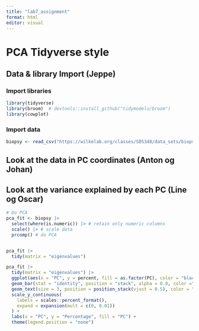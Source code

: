 ```yaml
---
title: "lab7_assignment"
format: html
editor: visual
---
```


# PCA Tidyverse style

## **Data & library Import (Jeppe)**

### Import libraries

```r
library(tidyverse)
library(broom)  # devtools::install_github("tidymodels/broom")
library(cowplot)


```

### Import data

```r
biopsy <- read_csv("https://wilkelab.org/classes/SDS348/data_sets/biopsy.csv")
```

## Look at the data in PC coordinates (Anton og Johan)

## Look at the variance explained by each PC (Line og Oscar)

```r
# Do PCA
pca_fit <- biopsy |> 
  select(where(is.numeric)) |> # retain only numeric columns
  scale() |> # scale data
  prcomp() # do PCA


pca_fit |>
  tidy(matrix = "eigenvalues")

pca_fit |>
  tidy(matrix = "eigenvalues") |>
  ggplot(aes(x = "PC", y = percent, fill = as.factor(PC), color = "black", label = scales::percent(percent))) +
  geom_bar(stat = "identity", position = "stack", alpha = 0.8, color ="black") +
  geom_text(size = 3, position = position_stack(vjust = 0.5), color = "black") +
  scale_y_continuous(
    labels = scales::percent_format(),
    expand = expansion(mult = c(0, 0.01))
  ) +
  labs(x = "PC", y = "Percentage", fill = "PC") +
  theme(legend.position = "none")


```
